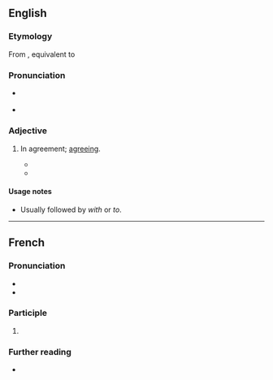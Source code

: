 ==English==

===Etymology===
From {{inh|en|enm|acordaunt}}, equivalent to {{suffix|en|accord|ant}}

===Pronunciation===
* {{a|US}} {{IPA|en|/əˈkɔɹd.ənt/}}
* {{audio|en|LL-Q1860 (eng)-Vealhurl-accordant.wav|Audio (Southern England)}}

===Adjective===
{{en-adj}}

# In agreement; [[agreeing]].
#: {{syn|en|consonant|harmonious|corresponding|conformable|conforming}}
#* {{quote-book|en|title=The Descent of Man|author=Charles Darwin|year=1871|passage=The breach of this law, even when the breach is known to be strictly '''accordant''' with true morality, has caused many a man more agony than a real crime.}}
#* {{quote-book|en|title=The Captivity An Oratorio|author=Oliver Goldsmith|passage=And now his voice '''accordant''' to the string.|year=1836}}

====Usage notes====
* Usually followed by ''with'' or ''to''.

----

==French==

===Pronunciation===
* {{fr-IPA}}
* {{audio|fr|LL-Q150 (fra)-Lepticed7-accordant.wav|Audio}}

===Participle===
{{head|fr|present participle}}

# {{present participle of|fr|accorder}}

===Further reading===
* {{R:TLFi}}